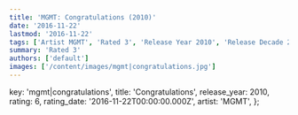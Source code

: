 ```yaml
---
title: 'MGMT: Congratulations (2010)'
date: '2016-11-22'
lastmod: '2016-11-22'
tags: ['Artist MGMT', 'Rated 3', 'Release Year 2010', 'Release Decade 2010']
summary: 'Rated 3'
authors: ['default']
images: ['/content/images/mgmt|congratulations.jpg']
---
```


  key: 'mgmt|congratulations',
  title: 'Congratulations',
  release_year: 2010,
  rating: 6,
  rating_date: '2016-11-22T00:00:00.000Z',
  artist: 'MGMT',
};

<MusicRating data={data} />
